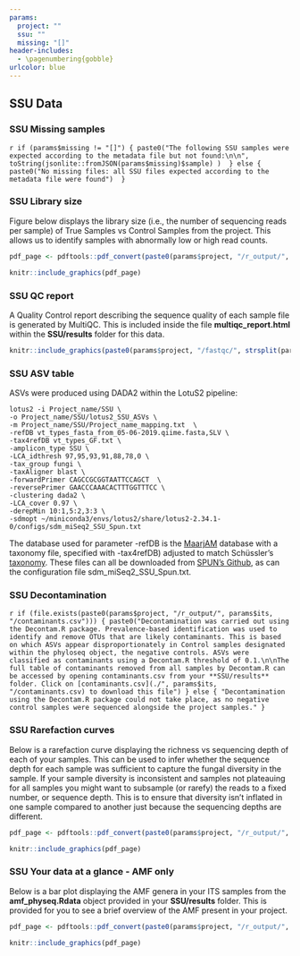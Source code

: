 ```yaml
---
params:
  project: ""
  ssu: ""
  missing: "[]"
header-includes:
  - \pagenumbering{gobble}
urlcolor: blue
---
```


## SSU Data

### SSU Missing samples
`r if (params$missing != "[]") {
paste0("The following SSU samples were expected according to the metadata file but not found:\n\n", toString(jsonlite::fromJSON(params$missing)$sample) ) 
} else {
paste0("No missing files: all SSU files expected according to the metadata file were found") 
}`

### SSU Library size

Figure below displays the library size (i.e., the number of sequencing reads per sample) of True Samples vs Control Samples from the project. This allows us to identify samples with abnormally low or high read counts.

```r
pdf_page <- pdftools::pdf_convert(paste0(params$project, "/r_output/", params$ssu, "/LibrarySize.pdf"), pages = 1, dpi = 200)
```
```r
knitr::include_graphics(pdf_page)
```

### SSU QC report

A Quality Control report describing the sequence quality of each sample file is generated by MultiQC. This is included inside the file **multiqc_report.html** within the **SSU/results** folder for this data.

```r
knitr::include_graphics(paste0(params$project, "/fastqc/", strsplit(params$ssu, "_")[[1]][1], "/multiqc_plots/png/mqc_fastqc_per_base_sequence_quality_plot_1.png"))
```

\newpage
### SSU ASV table

ASVs were produced using DADA2 within the LotuS2 pipeline:

```
lotus2 -i Project_name/SSU \
-o Project_name/SSU/lotus2_SSU_ASVs \
-m Project_name/SSU/Project_name_mapping.txt  \
-refDB vt_types_fasta_from_05-06-2019.qiime.fasta,SLV \
-tax4refDB vt_types_GF.txt \
-amplicon_type SSU \
-LCA_idthresh 97,95,93,91,88,78,0 \
-tax_group fungi \
-taxAligner blast \
-forwardPrimer CAGCCGCGGTAATTCCAGCT  \
-reversePrimer GAACCCAAACACTTTGGTTTCC \
-clustering dada2 \
-LCA_cover 0.97 \
-derepMin 10:1,5:2,3:3 \ 
-sdmopt ~/miniconda3/envs/lotus2/share/lotus2-2.34.1-0/configs/sdm_miSeq2_SSU_Spun.txt
```

The database used for parameter -refDB is the [MaarjAM](https://maarjam.ut.ee/) database with a taxonomy file, specified with -tax4refDB) adjusted to match Schüssler's [taxonomy](http://www.amf-phylogeny.com/). These files can all be downloaded from [SPUN's Github](https://github.com/SocietyProtectionUndergroundNetworks/sequencing-submission-form/tree/master/lotus2_files), as can the configuration file sdm_miSeq2_SSU_Spun.txt.

### SSU Decontamination

`r if (file.exists(paste0(params$project, "/r_output/", params$its, "/contaminants.csv"))) {
paste0("Decontamination was carried out using the Decontam.R package. Prevalence-based identification was used to identify and remove OTUs that are likely contaminants. This is based on which ASVs appear disproportionately in Control samples designated within the phyloseq object, the negative controls. ASVs were classified as contaminants using a Decontam.R threshold of 0.1.\n\nThe full table of contaminants removed from all samples by Decontam.R can be accessed by opening contaminants.csv from your **SSU/results** folder. Click on [contaminants.csv](./", params$its, "/contaminants.csv) to download this file")
} else {
"Decontamination using the Decontam.R package could not take place, as no negative control samples were sequenced alongside the project samples."
}
`

\newpage
### SSU Rarefaction curves

Below is a rarefaction curve displaying the richness vs sequencing depth of each of your samples. This can be used to infer whether the sequence depth for each sample was sufficient to capture the fungal diversity in the sample. If your sample diversity is inconsistent and samples not plateauing for all samples you might want to subsample (or rarefy) the reads to a fixed number, or sequence depth. This is to ensure that diversity isn't inflated in one sample compared to another just because the sequencing depths are different. 

```r
pdf_page <- pdftools::pdf_convert(paste0(params$project, "/r_output/", params$ssu, "/filtered_rarefaction.pdf"), pages = 1, dpi = 200)
```
```r
knitr::include_graphics(pdf_page)
```

\newpage
### SSU Your data at a glance - AMF only

Below is a bar plot displaying the AMF genera in your ITS samples from the **amf_physeq.Rdata** object provided in your **SSU/results** folder. This is provided for you to see a brief overview of the AMF present in your project.

```r
pdf_page <- pdftools::pdf_convert(paste0(params$project, "/r_output/", params$ssu, "/amf_physeq_by_genus.pdf"), pages = 1, dpi = 200)
```
```r
knitr::include_graphics(pdf_page)
```
